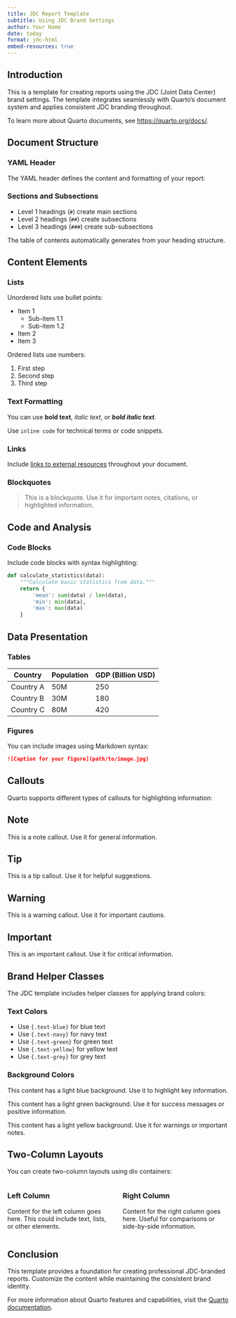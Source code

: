 ```yaml
---
title: JDC Report Template
subtitle: Using JDC Brand Settings
author: Your Name
date: today
format: jdc-html
embed-resources: true
---
```


## Introduction

This is a template for creating reports using the JDC (Joint Data Center) brand settings. The template integrates seamlessly with Quarto's document system and applies consistent JDC branding throughout.

To learn more about Quarto documents, see <https://quarto.org/docs/>.

## Document Structure

### YAML Header

The YAML header defines the content and formatting of your report:

### Sections and Subsections

- Level 1 headings (`#`) create main sections
- Level 2 headings (`##`) create subsections
- Level 3 headings (`###`) create sub-subsections

The table of contents automatically generates from your heading structure.

## Content Elements

### Lists

Unordered lists use bullet points:

- Item 1
  - Sub-item 1.1
  - Sub-item 1.2
- Item 2
- Item 3

Ordered lists use numbers:

1. First step
2. Second step
3. Third step

### Text Formatting

You can use **bold text**, *italic text*, or ***bold italic text***.

Use `inline code` for technical terms or code snippets.

### Links

Include [links to external resources](https://www.jointdatacenter.org/) throughout your document.

### Blockquotes

> This is a blockquote. Use it for important notes, citations, or highlighted information.

## Code and Analysis

### Code Blocks

Include code blocks with syntax highlighting:

```python
def calculate_statistics(data):
    """Calculate basic statistics from data."""
    return {
        'mean': sum(data) / len(data),
        'min': min(data),
        'max': max(data)
    }
```

## Data Presentation

### Tables

| Country | Population | GDP (Billion USD) |
|---------|------------|-------------------|
| Country A | 50M | 250 |
| Country B | 30M | 180 |
| Country C | 80M | 420 |

### Figures

You can include images using Markdown syntax:

```markdown
![Caption for your figure](path/to/image.jpg)
```

## Callouts

Quarto supports different types of callouts for highlighting information:

::: {.callout-note}
## Note
This is a note callout. Use it for general information.
:::

::: {.callout-tip}
## Tip
This is a tip callout. Use it for helpful suggestions.
:::

::: {.callout-warning}
## Warning
This is a warning callout. Use it for important cautions.
:::

::: {.callout-important}
## Important
This is an important callout. Use it for critical information.
:::

## Brand Helper Classes

The JDC template includes helper classes for applying brand colors:

### Text Colors

- Use `{.text-blue}` for [blue text]{.text-blue}
- Use `{.text-navy}` for [navy text]{.text-navy}
- Use `{.text-green}` for [green text]{.text-green}
- Use `{.text-yellow}` for [yellow text]{.text-yellow}
- Use `{.text-grey}` for [grey text]{.text-grey}

### Background Colors

::: {.bg-blue}
This content has a light blue background. Use it to highlight key information.
:::

::: {.bg-green}
This content has a light green background. Use it for success messages or positive information.
:::

::: {.bg-yellow}
This content has a light yellow background. Use it for warnings or important notes.
:::

## Two-Column Layouts

You can create two-column layouts using div containers:

:::: {.columns}

::: {.column width="50%"}
### Left Column
Content for the left column goes here. This could include text, lists, or other elements.
:::

::: {.column width="50%"}
### Right Column
Content for the right column goes here. Useful for comparisons or side-by-side information.
:::

::::

## Conclusion

This template provides a foundation for creating professional JDC-branded reports. Customize the content while maintaining the consistent brand identity.

For more information about Quarto features and capabilities, visit the [Quarto documentation](https://quarto.org/docs/).
